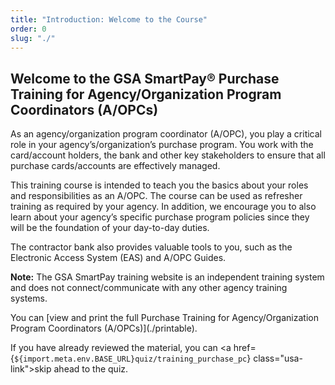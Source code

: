 ```yaml
---
title: "Introduction: Welcome to the Course"
order: 0
slug: "./"
---
```


## Welcome to the GSA SmartPay® Purchase Training for Agency/Organization Program Coordinators (A/OPCs)

As an agency/organization program coordinator (A/OPC), you play a critical role in your agency’s/organization’s purchase program. You work with the card/account holders, the bank and other key stakeholders to ensure that all purchase cards/accounts are effectively managed.

This training course is intended to teach you the basics about your roles and responsibilities as an A/OPC. The course can be used as refresher training as required by your agency. In addition, we encourage you to also learn about your agency’s specific purchase program policies since they will be the foundation of your day-to-day duties.

The contractor bank also provides valuable tools to you, such as the Electronic Access System (EAS) and A/OPC Guides.

**Note:** The GSA SmartPay training website is an independent training system and does not connect/communicate with any other agency training systems.

<SummaryBox>
  You can [view and print the full Purchase Training for Agency/Organization Program Coordinators (A/OPCs)](./printable).

  If you have already reviewed the material, you can <a href={`${import.meta.env.BASE_URL}quiz/training_purchase_pc`} class="usa-link">skip ahead to the quiz</a>. 
</SummaryBox>
